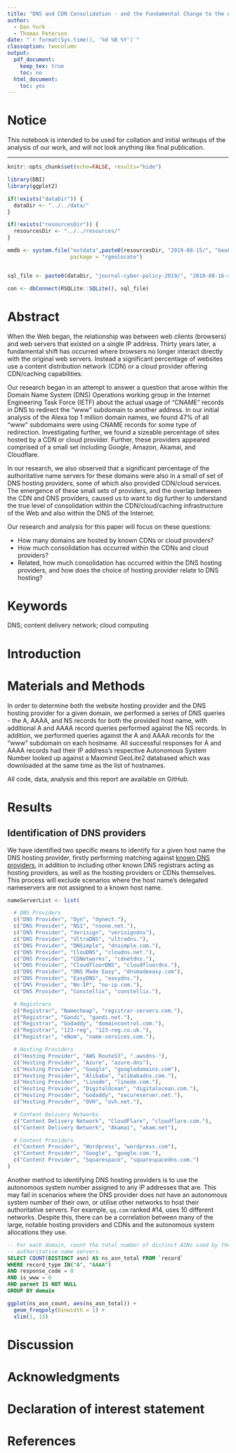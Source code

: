```yaml
---
title: "DNS and CDN Consolidation - and the Fundamental Change to the Architecture of the Web"
author:
  - Dan York
  - Thomas Peterson
date: "`r format(Sys.time(), '%d %B %Y')`"
classoption: twocolumn
output: 
  pdf_document:
    keep_tex: true
    toc: no
  html_document:
    toc: yes
---
```


# Notice

This notebook is intended to be used for collation and initial writeups of the analysis
of our work, and will not look anything like final publication.

---

```r
knitr::opts_chunk$set(echo=FALSE, results="hide")

library(DBI)
library(ggplot2)

if(!exists("dataDir")) {
  dataDir <- "../../data/"
}

if(!exists("resourcesDir")) {
  resourcesDir <- "../../resources/"
}

mmdb <- system.file("extdata",paste0(resourcesDir, "2019-08-15/", "GeoLite2-ASN.mmdb"), 
                    package = "rgeolocate")


sql_file <- paste0(dataDir, "journal-cyber-policy-2019/", "2018-08-16-snapshot.sqlite")

con <- dbConnect(RSQLite::SQLite(), sql_file)
```

# Abstract

When the Web began, the relationship was between web clients (browsers) and web
servers that existed on a single IP address. Thirty years later, a fundamental
shift has occurred where browsers no longer interact directly with the original
web servers. Instead a significant percentage of websites use a content
distribution network (CDN) or a cloud provider offering CDN/caching capabilities.

Our research began in an attempt to answer a question that arose within the
Domain Name System (DNS) Operations working group in the Internet Engineering
Task Force (IETF) about the actual usage of “CNAME” records in DNS to redirect
the “www” subdomain to another address. In our initial analysis of the Alexa top
1 million domain names, we found 47% of all “www” subdomains were using CNAME
records for some type of redirection. Investigating further, we found a sizeable
percentage of sites hosted by a CDN or cloud provider. Further, these providers
appeared comprised of a small set including Google, Amazon, Akamai, and
Cloudflare.

In our research, we also observed that a significant percentage of the
authoritative name servers for these domains were also in a small of set of
DNS hosting providers, some of which also provided CDN/cloud services.
The emergence of these small sets of providers, and the overlap between the
CDN and DNS providers, caused us to want to dig further to understand the true
level of consolidation within the CDN/cloud/caching infrastructure of the Web
and also within the DNS of the Internet.

Our research and analysis for this paper will focus on these questions:

* How many domains are hosted by known CDNs or cloud providers?
* How much consolidation has occurred within the CDNs and cloud providers?
* Related, how much consolidation has occurred within the DNS hosting providers,
and how does the choice of hosting provider relate to DNS hosting?

# Keywords

DNS; content delivery network; cloud computing

# Introduction

# Materials and Methods

In order to determine both the website hosting provider and the DNS hosting
provider for a given domain, we performed a series of DNS queries - the A, AAAA,
and NS records for both the provided host name, with additional A and AAAA record
queries performed against the NS records. In addition, we performed queries
against the A and AAAA records for the "www" subdomain on each hostname. All
successful responses for A and AAAA records had their IP address's respective
Autonomous System Number looked up against a Maxmind GeoLite2 databased which
was downloaded at the same time as the list of hostnames.

All code, data, analysis and this report are available on GitHub.

# Results

## Identification of DNS providers
We have identified two specific means to identify for a given host name the DNS 
hosting provider, firstly performing matching against [known DNS providers](https://en.wikipedia.org/wiki/List_of_managed_DNS_providers), in
addition to including other known DNS registrars acting as hosting providers, as
well as the hosting providers or CDNs themselves. This process will exclude
scenarios where the host name's delegated nameservers are not assigned to a known
host name.
```r
nameServerList <- list(

  # DNS Providers
  c("DNS Provider", "Dyn", "dynect."),
  c("DNS Provider", "NS1", "nsone.net."),
  c("DNS Provider", "Verisign", "verisigndns"),
  c("DNS Provider", "UltraDNS", "ultradns."),
  c("DNS Provider", "DNSimple", "dnsimple.com."),
  c("DNS Provider", "ClouDNS", "cloudns.net."),
  c("DNS Provider", "CDNetworks", "cdnetdns."),
  c("DNS Provider", "CloudfloorDNS", "cloudfloordns."),
  c("DNS Provider", "DNS Made Easy", "dnsmadeeasy.com"),
  c("DNS Provider", "EasyDNS", "easydns."),
  c("DNS Provider", "No-IP", "no-ip.com."),
  c("DNS Provider", "Constellix", "constellix."),

  # Registrars
  c("Registrar", "Namecheap", "registrar-servers.com."),
  c("Registrar", "Gandi", "gandi.net."),
  c("Registrar", "Godaddy", "domaincontrol.com."),
  c("Registrar", "123-reg", "123-reg.co.uk."),
  c("Registrar", "eNom", "name-services.com."),

  # Hosting Providers
  c("Hosting Provider", "AWS Route53", ".awsdns-"),
  c("Hosting Provider", "Azure", "azure-dns"),
  c("Hosting Provider", "Google", "googledomains.com"),
  c("Hosting Provider", "Alibaba", "alibabadns.com."),
  c("Hosting Provider", "Linode", "linode.com."),
  c("Hosting Provider", "DigitalOcean", "digitalocean.com."),
  c("Hosting Provider", "Godaddy", "secureserver.net."),
  c("Hosting Provider", "OVH", "ovh.net."),

  # Content Delivery Networks
  c("Content Delivery Network", "CloudFlare", "cloudflare.com."),
  c("Content Delivery Network", "Akamai", "akam.net"),

  # Content Providers
  c("Content Provider", "Wordpress", "wordpress.com"),
  c("Content Provider", "Google", "google.com."),
  c("Content Provider", "Squarespace", "squarespacedns.com.")
)
```

Another method to identifying DNS hosting providers is to use the autonomous
system number assigned to any IP addresses that are. This may fail in scenarios
where the DNS provider does not have an autonomous system number of their own,
or utilise other networks to host their authoritative servers. For example, 
`qq.com` ranked #14, uses 10 different networks. Despite this, there can be a
correlation between many of the large, notable hosting providers and CDNs and
the autonomous system allocations they use.

```sql
-- For each domain, count the total number of distinct ASNs used by the
-- authoritative name servers.
SELECT COUNT(DISTINCT asn) AS ns_asn_total FROM `record`
WHERE record_type IN("A", "AAAA")
AND response_code = 0
AND is_www = 0
AND parent IS NOT NULL
GROUP BY domain
```

```r
ggplot(ns_asn_count, aes(ns_asn_total)) +
  geom_freqpoly(binwidth = 1) +
  xlim(1, 13)
```

# Discussion

# Acknowledgments

# Declaration of interest statement

# References